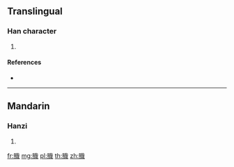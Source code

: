 {{character info/new}}
==Translingual==

===Han character===
{{Han char|rn=154|rad=貝|as=09|sn=16|four=63850|canj=BCJIR}}

# {{defn|Han|sort=貝09}}

====References====
* {{Han ref|kx=1210.300|dkj=36860|dj=1676.260|hdz=63651.080|uh=8CF3|ud=36083|bh=EBB8|bd=60344}}

----

==Mandarin==

===Hanzi===
{{cmn-hanzi|pin=[[zāi]] ([[zai1]])|wg=tsai<sup>1</sup>}}

# {{defn|lang=cmn|sort=貝09}}

[[fr:賳]]
[[mg:賳]]
[[pl:賳]]
[[th:賳]]
[[zh:賳]]